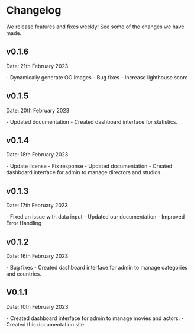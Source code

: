 # Changelog

We release features and fixes weekly! See some of the changes we have made.

## v0.1.6
<p className="mt-2 text-neutral-600 dark:text-neutral-300">Date: 21th February 2023</p>
- Dynamically generate OG Images
- Bug fixes
- Increase lighthouse score

## v0.1.5
<p className="mt-2 text-neutral-600 dark:text-neutral-300">Date: 20th February 2023</p>
- Updated documentation
- Created dashboard interface for statistics.

## v0.1.4
<p className="mt-2 text-neutral-600 dark:text-neutral-300">Date: 18th February 2023</p>
- Update license
- Fix response
- Updated documentation
- Created dashboard interface for admin to manage directors and studios.

## v0.1.3
<p className="mt-2 text-neutral-600 dark:text-neutral-300">Date: 17th February 2023</p>
- Fixed an issue with data input
- Updated our documentation
- Improved Error Handling

## v0.1.2
<p className="mt-2 text-neutral-600 dark:text-neutral-300">Date: 16th February 2023</p>
- Bug fixes
- Created dashboard interface for admin to manage categories and countries.

## V0.1.1
<p className="mt-2 text-neutral-600 dark:text-neutral-300">Date: 10th February 2023</p>
- Created dashboard interface for admin to manage movies and actors.
- Created this documentation site.